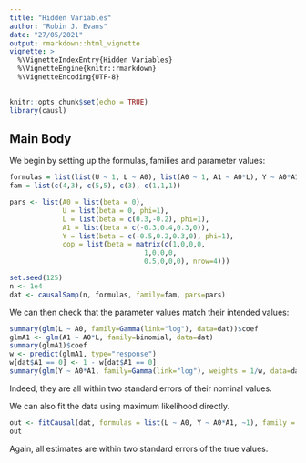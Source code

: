 ```yaml
---
title: "Hidden Variables"
author: "Robin J. Evans"
date: "27/05/2021"
output: rmarkdown::html_vignette
vignette: >
  %\VignetteIndexEntry{Hidden Variables}
  %\VignetteEngine{knitr::rmarkdown}
  %\VignetteEncoding{UTF-8}
---
```


```r
knitr::opts_chunk$set(echo = TRUE)
library(causl)
```

## Main Body

We begin by setting up the formulas, families and parameter values:
```r
formulas = list(list(U ~ 1, L ~ A0), list(A0 ~ 1, A1 ~ A0*L), Y ~ A0*A1, ~A0*A1)
fam = list(c(4,3), c(5,5), c(3), c(1,1,1))

pars <- list(A0 = list(beta = 0),
             U = list(beta = 0, phi=1),
             L = list(beta = c(0.3,-0.2), phi=1),
             A1 = list(beta = c(-0.3,0.4,0.3,0)),
             Y = list(beta = c(-0.5,0.2,0.3,0), phi=1),
             cop = list(beta = matrix(c(1,0,0,0,
                                 1,0,0,0,
                                 0.5,0,0,0), nrow=4)))
```

```r
set.seed(125)
n <- 1e4
dat <- causalSamp(n, formulas, family=fam, pars=pars)
```
We can then check that the parameter values match their intended values:
```r
summary(glm(L ~ A0, family=Gamma(link="log"), data=dat))$coef
glmA1 <- glm(A1 ~ A0*L, family=binomial, data=dat)
summary(glmA1)$coef
w <- predict(glmA1, type="response")
w[dat$A1 == 0] <- 1 - w[dat$A1 == 0]
summary(glm(Y ~ A0*A1, family=Gamma(link="log"), weights = 1/w, data=dat))$coef
```
Indeed, they are all within two standard errors of their nominal values.

We can also fit the data using maximum likelihood directly.
```r
out <- fitCausal(dat, formulas = list(L ~ A0, Y ~ A0*A1, ~1), family = c(3,3,1))
out
```
Again, all estimates are within two standard errors of the true values.


